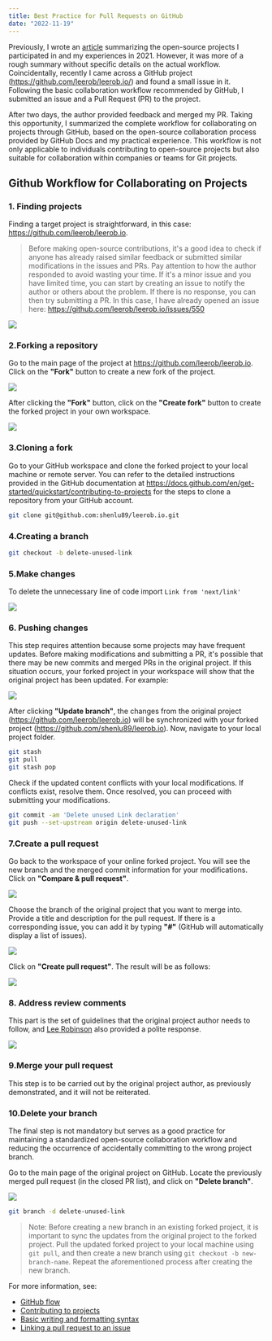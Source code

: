 ```yaml
---
title: Best Practice for Pull Requests on GitHub
date: "2022-11-19"
---
```


Previously, I wrote an [article](https://www.shenlu.me/blog/contributing-open-source-projects-in-2021) summarizing the open-source projects I participated in and my experiences in 2021.
However, it was more of a rough summary without specific details on the actual workflow.
Coincidentally, recently I came across a GitHub project (https://github.com/leerob/leerob.io/) and found a small issue in it.
Following the basic collaboration workflow recommended by GitHub,
I submitted an issue and a Pull Request (PR) to the project.

After two days, the author provided feedback and merged my PR.
Taking this opportunity, I summarized the complete workflow for collaborating on projects through GitHub, based on the open-source collaboration process provided by GitHub Docs and my practical experience.
This workflow is not only applicable to individuals contributing to open-source projects but also suitable for collaboration within companies or teams for Git projects.

## Github Workflow for Collaborating on Projects

### 1. Finding projects

Finding a target project is straightforward, in this case: https://github.com/leerob/leerob.io.

> Before making open-source contributions, it's a good idea to check if anyone has already raised similar feedback or submitted similar modifications in the issues and PRs.
> Pay attention to how the author responded to avoid wasting your time.
> If it's a minor issue and you have limited time, you can start by creating an issue to notify the author or others about the problem.
> If there is no response, you can then try submitting a PR.
> In this case, I have already opened an issue here: https://github.com/leerob/leerob.io/issues/550

![](/images/content/best-practice-for-pull-requests-on-github/v2-f8429d6a3369156dffb4022ed6f58d6b_720w.png)

### 2.Forking a repository

Go to the main page of the project at https://github.com/leerob/leerob.io.
Click on the **"Fork"** button to create a new fork of the project.

![](/images/content/best-practice-for-pull-requests-on-github/v2-b2b78cb89dd5801d7c6b057a0ffdcaae_720w.png)

After clicking the **"Fork"** button, click on the **"Create fork"** button to create the forked project in your own workspace.

![](/images/content/best-practice-for-pull-requests-on-github/v2-1a7d8058ace3f3dcbe5cb50fd6e72f40_720w.png)

### 3.Cloning a fork

Go to your GitHub workspace and clone the forked project to your local machine or remote server.
You can refer to the detailed instructions provided in the GitHub documentation at https://docs.github.com/en/get-started/quickstart/contributing-to-projects for the steps to clone a repository from your GitHub account.

```sh
git clone git@github.com:shenlu89/leerob.io.git
```

### 4.Creating a branch

```sh
git checkout -b delete-unused-link
```

### 5.Make changes

To delete the unnecessary line of code import `Link from 'next/link'`

![](/images/content/best-practice-for-pull-requests-on-github/v2-482ea4fc83bd4f113012a88aa7244d54_720w.png)

### 6. Pushing changes

This step requires attention because some projects may have frequent updates.
Before making modifications and submitting a PR, it's possible that there may be new commits and merged PRs in the original project.
If this situation occurs, your forked project in your workspace will show that the original project has been updated. For example:

![](/images/content/best-practice-for-pull-requests-on-github/v2-50161493436a34796e05fb946368a6b7_720w.png)

After clicking **"Update branch"**, the changes from the original project (https://github.com/leerob/leerob.io) will be synchronized with your forked project (https://github.com/shenlu89/leerob.io).
Now, navigate to your local project folder.

```sh
git stash
git pull
git stash pop
```

Check if the updated content conflicts with your local modifications.
If conflicts exist, resolve them. Once resolved, you can proceed with submitting your modifications.

```sh
git commit -am 'Delete unused Link declaration'
git push --set-upstream origin delete-unused-link
```

### 7.Create a pull request

Go back to the workspace of your online forked project.
You will see the new branch and the merged commit information for your modifications.
Click on **"Compare & pull request"**.

![](/images/content/best-practice-for-pull-requests-on-github/v2-8812730e32d99340263c135305df5178_720w.png)

Choose the branch of the original project that you want to merge into.
Provide a title and description for the pull request.
If there is a corresponding issue, you can add it by typing **"#"** (GitHub will automatically display a list of issues).

![](/images/content/best-practice-for-pull-requests-on-github/v2-8eebfb4c7744463f88cf2dbe555d1d1b_720w.png)

Click on **"Create pull request"**. The result will be as follows:

![](/images/content/best-practice-for-pull-requests-on-github/v2-6580a8663ba8cce1d8b551678647c94e_720w.png)

### 8. Address review comments

This part is the set of guidelines that the original project author needs to follow, and [Lee Robinson](https://leerob.io) also provided a polite response.

![](/images/content/best-practice-for-pull-requests-on-github/v2-56bb1e30fa0728503cfa98c8918613fb_720w.png)

### 9.Merge your pull request

This step is to be carried out by the original project author, as previously demonstrated, and it will not be reiterated.

### 10.Delete your branch

The final step is not mandatory but serves as a good practice for maintaining a standardized open-source collaboration workflow and reducing the occurrence of accidentally committing to the wrong project branch.

Go to the main page of the original project on GitHub. Locate the previously merged pull request (in the closed PR list), and click on **"Delete branch"**.

![](/images/content/best-practice-for-pull-requests-on-github/v2-04351c3253b921f063eaaa06951a5c85_720w.png)

```sh
git branch -d delete-unused-link
```

> Note: Before creating a new branch in an existing forked project, it is important to sync the updates from the original project to the forked project.
> Pull the updated forked project to your local machine using `git pull`, and then create a new branch using `git checkout -b new-branch-name`.
> Repeat the aforementioned process after creating the new branch.

For more information, see:

- [GitHub flow](https://docs.github.com/en/get-started/quickstart/github-flow)
- [Contributing to projects](https://docs.github.com/en/get-started/quickstart/contributing-to-projects)
- [Basic writing and formatting syntax](https://docs.github.com/en/get-started/writing-on-github/getting-started-with-writing-and-formatting-on-github/basic-writing-and-formatting-syntax)
- [Linking a pull request to an issue](https://docs.github.com/en/issues/tracking-your-work-with-issues/linking-a-pull-request-to-an-issue)

